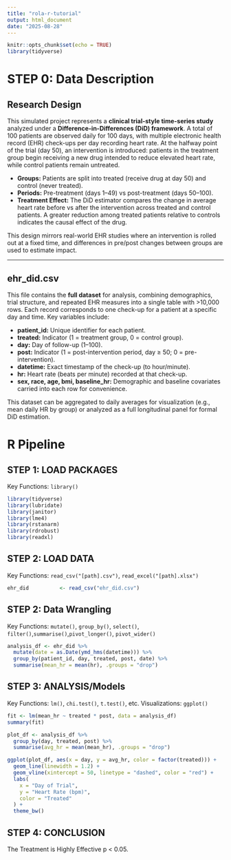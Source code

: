 ```yaml
---
title: "rola-r-tutorial"
output: html_document
date: "2025-08-28"
---
```


```r
knitr::opts_chunk$set(echo = TRUE)
library(tidyverse)
```

# STEP 0: Data Description

## Research Design

This simulated project represents a **clinical trial-style time-series study** analyzed under a **Difference-in-Differences (DiD) framework**. A total of 100 patients are observed daily for 100 days, with multiple electronic health record (EHR) check-ups per day recording heart rate. At the halfway point of the trial (day 50), an intervention is introduced: patients in the treatment group begin receiving a new drug intended to reduce elevated heart rate, while control patients remain untreated.  

- **Groups:** Patients are split into treated (receive drug at day 50) and control (never treated).  
- **Periods:** Pre-treatment (days 1–49) vs post-treatment (days 50–100).  
- **Treatment Effect:** The DiD estimator compares the change in average heart rate before vs after the intervention across treated and control patients. A greater reduction among treated patients relative to controls indicates the causal effect of the drug.  

This design mirrors real-world EHR studies where an intervention is rolled out at a fixed time, and differences in pre/post changes between groups are used to estimate impact.

---

## ehr_did.csv

This file contains the **full dataset** for analysis, combining demographics, trial structure, and repeated EHR measures into a single table with >10,000 rows. Each record corresponds to one check-up for a patient at a specific day and time. Key variables include:  

- **patient_id:** Unique identifier for each patient.  
- **treated:** Indicator (1 = treatment group, 0 = control group).  
- **day:** Day of follow-up (1–100).  
- **post:** Indicator (1 = post-intervention period, day ≥ 50; 0 = pre-intervention).  
- **datetime:** Exact timestamp of the check-up (to hour/minute).  
- **hr:** Heart rate (beats per minute) recorded at that check-up.  
- **sex, race, age, bmi, baseline_hr:** Demographic and baseline covariates carried into each row for convenience.  

This dataset can be aggregated to daily averages for visualization (e.g., mean daily HR by group) or analyzed as a full longitudinal panel for formal DiD estimation.


# R Pipeline

## STEP 1: LOAD PACKAGES

Key Functions: `library()`

```r
library(tidyverse)
library(lubridate)
library(janitor)
library(lme4)
library(rstanarm)
library(rdrobust)
library(readxl)
```

## STEP 2: LOAD DATA

Key Functions: `read_csv("[path].csv")`, `read_excel("[path].xlsx")`

```r
ehr_did          <- read_csv("ehr_did.csv")
```

## STEP 2: Data Wrangling

Key Functions: `mutate()`, `group_by()`, `select()`, `filter()`,`summarise()`,`pivot_longer()`, `pivot_wider()`

```r
analysis_df <- ehr_did %>%
  mutate(date = as.Date(ymd_hms(datetime))) %>%
  group_by(patient_id, day, treated, post, date) %>%
  summarise(mean_hr = mean(hr), .groups = "drop")
```


## STEP 3: ANALYSIS/Models

Key Functions: `lm()`, `chi.test()`, `t.test()`, etc. 
Visualizations: `ggplot()`

```R
fit <- lm(mean_hr ~ treated * post, data = analysis_df)
summary(fit)

plot_df <- analysis_df %>%
  group_by(day, treated, post) %>%
  summarise(avg_hr = mean(mean_hr), .groups = "drop")

ggplot(plot_df, aes(x = day, y = avg_hr, color = factor(treated))) +
  geom_line(linewidth = 1.2) +
  geom_vline(xintercept = 50, linetype = "dashed", color = "red") +
  labs(
    x = "Day of Trial",
    y = "Heart Rate (bpm)",
    color = "Treated"
  ) +
  theme_bw()

```

## STEP 4: CONCLUSION
The Treatment is Highly Effective p < 0.05.


